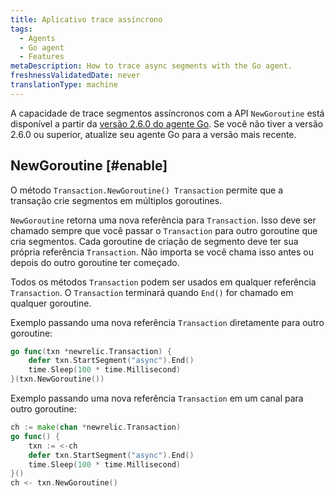 ```yaml
---
title: Aplicativo trace assíncrono
tags:
  - Agents
  - Go agent
  - Features
metaDescription: How to trace async segments with the Go agent.
freshnessValidatedDate: never
translationType: machine
---
```


A capacidade de trace segmentos assíncronos com a API `NewGoroutine` está disponível a partir da [versão 2.6.0 do agente Go](/docs/release-notes/agent-release-notes/go-release-notes). Se você não tiver a versão 2.6.0 ou superior, atualize seu agente Go para a versão mais recente.

## NewGoroutine [#enable]

O método `Transaction.NewGoroutine() Transaction` permite que a transação crie segmentos em múltiplos <DNT>goroutines</DNT>.

`NewGoroutine` retorna uma nova referência para `Transaction`. Isso deve ser chamado sempre que você passar o `Transaction` para outro <DNT>goroutine</DNT> que cria segmentos. Cada goroutine de criação de segmento deve ter sua própria referência `Transaction`. Não importa se você chama isso antes ou depois do outro <DNT>goroutine</DNT> ter começado.

Todos os métodos `Transaction` podem ser usados em qualquer referência `Transaction`. O `Transaction` terminará quando `End()` for chamado em qualquer <DNT>goroutine</DNT>.

Exemplo passando uma nova referência `Transaction` diretamente para outro <DNT>goroutine</DNT>:

```go
go func(txn *newrelic.Transaction) {
    defer txn.StartSegment("async").End()
    time.Sleep(100 * time.Millisecond)
}(txn.NewGoroutine())
```

Exemplo passando uma nova referência `Transaction` em um canal para outro <DNT>goroutine</DNT>:

```go
ch := make(chan *newrelic.Transaction)
go func() {
    txn := <-ch
    defer txn.StartSegment("async").End()
    time.Sleep(100 * time.Millisecond)
}()
ch <- txn.NewGoroutine()
```
